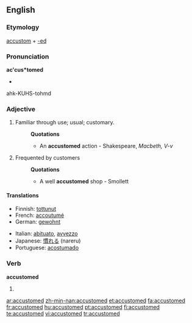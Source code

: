 ==English==

===Etymology===
[[accustom]] + [[-ed]]

===Pronunciation===
'''ac'cus*tomed'''
*{{audio|En-ca-accustomed.ogg|Audio (CA)}}
ahk-KUHS-tohmd

===Adjective===
{{en-adj}}

# Familiar through use; usual; customary.
#:'''Quotations'''
#:*An '''accustomed''' action - Shakespeare, ''Macbeth, V-v''
# {{obsolete}} Frequented by customers
#:'''Quotations'''
#:*A well '''accustomed''' shop - Smollett

====Translations====
{{trans-top|familiar}}
*Finnish: [[tottunut]]
*French: [[accoutumé]]
*German: [[gewohnt]]
{{trans-mid}}
*Italian: [[abituato]], [[avvezzo]]
*Japanese: [[慣れる]] (nareru)
*Portuguese: [[acostumado]] {{m}}
{{trans-bottom}}

===Verb===
'''accustomed'''

# {{past of|[[accustom]]}}

[[ar:accustomed]]
[[zh-min-nan:accustomed]]
[[et:accustomed]]
[[fa:accustomed]]
[[fr:accustomed]]
[[hu:accustomed]]
[[pt:accustomed]]
[[fi:accustomed]]
[[te:accustomed]]
[[vi:accustomed]]
[[tr:accustomed]]